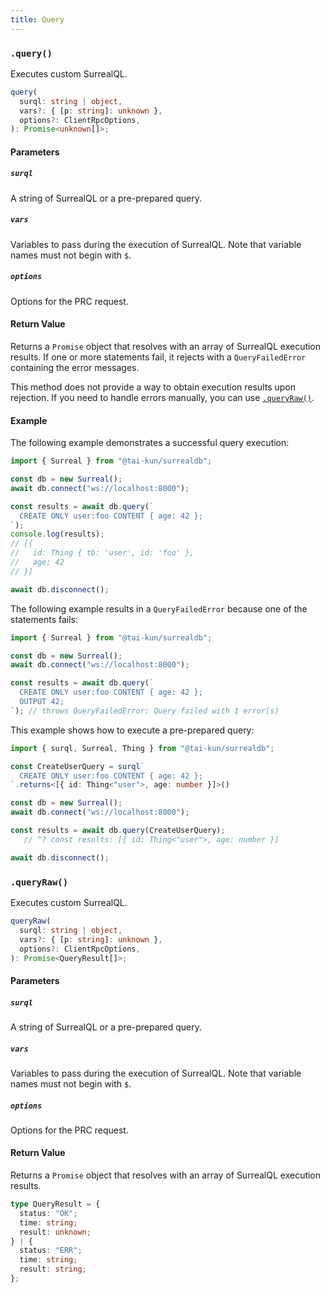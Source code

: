 ```yaml
---
title: Query
---
```



### `.query()` <Badge variant="instance" /><Badge variant="method" />

Executes custom SurrealQL.

```ts
query(
  surql: string | object,
  vars?: { [p: string]: unknown },
  options?: ClientRpcOptions,
): Promise<unknown[]>;
```

#### Parameters

##### `surql`

A string of SurrealQL or a pre-prepared query.

##### `vars`

Variables to pass during the execution of SurrealQL. Note that variable names must not begin with `$`.

##### `options`

Options for the PRC request.

#### Return Value

Returns a `Promise` object that resolves with an array of SurrealQL execution results. If one or more statements fail, it rejects with a `QueryFailedError` containing the error messages.

This method does not provide a way to obtain execution results upon rejection. If you need to handle errors manually, you can use [`.queryRaw()`](#queryraw).

#### Example

The following example demonstrates a successful query execution:

```ts
import { Surreal } from "@tai-kun/surrealdb";

const db = new Surreal();
await db.connect("ws://localhost:8000");

const results = await db.query(`
  CREATE ONLY user:foo CONTENT { age: 42 };
`);
console.log(results);
// [{
//   id: Thing { tb: 'user', id: 'foo' },
//   age: 42
// }]

await db.disconnect();
```

The following example results in a `QueryFailedError` because one of the statements fails:

```ts
import { Surreal } from "@tai-kun/surrealdb";

const db = new Surreal();
await db.connect("ws://localhost:8000");

const results = await db.query(`
  CREATE ONLY user:foo CONTENT { age: 42 };
  OUTPUT 42;
`); // throws QueryFailedError: Query failed with 1 error(s)
```

This example shows how to execute a pre-prepared query:

```ts
import { surql, Surreal, Thing } from "@tai-kun/surrealdb";

const CreateUserQuery = surql`
  CREATE ONLY user:foo CONTENT { age: 42 };
`.returns<[{ id: Thing<"user">, age: number }]>()

const db = new Surreal();
await db.connect("ws://localhost:8000");

const results = await db.query(CreateUserQuery);
   // ^? const results: [{ id: Thing<"user">, age: number }]

await db.disconnect();
```

### `.queryRaw()` <Badge variant="instance" /><Badge variant="method" />

Executes custom SurrealQL.

```ts
queryRaw(
  surql: string | object,
  vars?: { [p: string]: unknown },
  options?: ClientRpcOptions,
): Promise<QueryResult[]>;
```

#### Parameters

##### `surql`

A string of SurrealQL or a pre-prepared query.

##### `vars`

Variables to pass during the execution of SurrealQL. Note that variable names must not begin with `$`.

##### `options`

Options for the PRC request.

#### Return Value

Returns a `Promise` object that resolves with an array of SurrealQL execution results.

```ts
type QueryResult = {
  status: "OK";
  time: string;
  result: unknown;
} | {
  status: "ERR";
  time: string;
  result: string;
};
```
